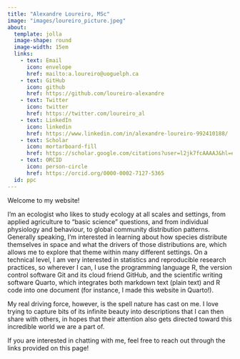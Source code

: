 ```yaml
---
title: "Alexandre Loureiro, MSc"
image: "images/loureiro_picture.jpeg"
about:
  template: jolla
  image-shape: round
  image-width: 15em
  links: 
    - text: Email
      icon: envelope
      href: mailto:a.loureiro@uoguelph.ca
    - text: GitHub
      icon: github
      href: https://github.com/loureiro-alexandre
    - text: Twitter
      icon: twitter
      href: https://twitter.com/loureiro_al
    - text: LinkedIn
      icon: linkedin
      href: https://www.linkedin.com/in/alexandre-loureiro-992410188/
    - text: Scholar
      icon: mortarboard-fill
      href: https://scholar.google.com/citations?user=l2jk7fcAAAAJ&hl=en
    - text: ORCID
      icon: person-circle
      href: https://orcid.org/0000-0002-7127-5365
  id: ppc
---
```


:::{#ppc}
Welcome to my website! 

I'm an ecologist who likes to study ecology at all scales and settings, from applied agriculture to "basic science" questions, and from individual physiology and behaviour, to global community distribution patterns. Generally speaking, I'm interested in learning about how species distribute themselves in space and what the drivers of those distributions are, which allows me to explore that theme within many different settings. On a technical level, I am very interested in statistics and reproducible research practices, so wherever I can, I use the programming language R, the version control software Git and its cloud friend GitHub, and the scientific writing software Quarto, which integrates both markdown text (plain text) and R code into one document (for instance, I made this website in Quarto!).

My real driving force, however, is the spell nature has cast on me. I love trying to capture bits of its infinite beauty into descriptions that I can then share with others, in hopes that their attention also gets directed toward this incredible world we are a part of.

If you are interested in chatting with me, feel free to reach out through the links provided on this page!
:::